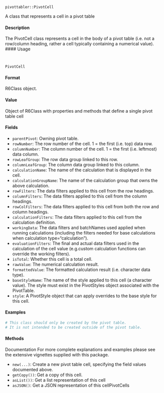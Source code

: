 ``pivottabler::PivotCell``

A class that represents a cell in a pivot table

#### Description

The PivotCell class represents a cell in the body of a pivot table (i.e. not a row/column heading,
rather a cell typically containing a numerical value).
#### Usage
<pre><code>

PivotCell
</code></pre>

#### Format
R6Class object.

#### Value
Object of R6Class with properties and methods that define a single pivot table cell

#### Fields
* ``parentPivot``: Owning pivot table.
* ``rowNumber``: The row number of the cell. 1 = the first (i.e. top) data row.
* ``columnNumber``: The column number of the cell. 1 = the first (i.e. leftmost) data column.
* ``rowLeafGroup``: The row data group linked to this row.
* ``columnLeafGroup``: The column data group linked to this column.
* ``calculationName``: The name of the calculation that is displayed in the cell.
* ``calculationGroupName``: The name of the calculation group that owns the above calculation.
* ``rowFilters``: The data filters applied to this cell from the row headings.
* ``columnFilters``: The data filters applied to this cell from the column headings.
* ``rowColFilters``: The data filters applied to this cell from both the row and column headings.
* ``calculationFilters``: The data filters applied to this cell from the calculation definition.
* ``workingData``: The data filters and batchNames used applied when running calculations (including the filters needed for base calculations when calculation type="calculation").
* ``evaluationFilters``: The final and actual data filters used in the calculation of the cell value (e.g.custom calculation functions can override the working filters).
* ``isTotal``: Whether this cell is a total cell.
* ``rawValue``: The numerical calculation result.
* ``formattedValue``: The formatted calculation result (i.e. character data type).
* ``baseStyleName``: The name of the style applied to this cell (a character value). The style must exist in the PivotStyles object associated with the PivotTable.
* ``style``: A PivotStyle object that can apply overrides to the base style for this cell.


#### Examples
```{r}

# This class should only be created by the pivot table.
# It is not intended to be created outside of the pivot table.
```
#### Methods
Documentation For more complete explanations and examples please see the extensive vignettes supplied with this package.

* ``new(...)``: Create a new pivot table cell, specifying the field values documented above.
* ``getCopy())``: Get a copy of this cell.
* ``asList())``: Get a list representation of this cell
* ``asJSON()``: Get a JSON representation of this cellPivotCells
